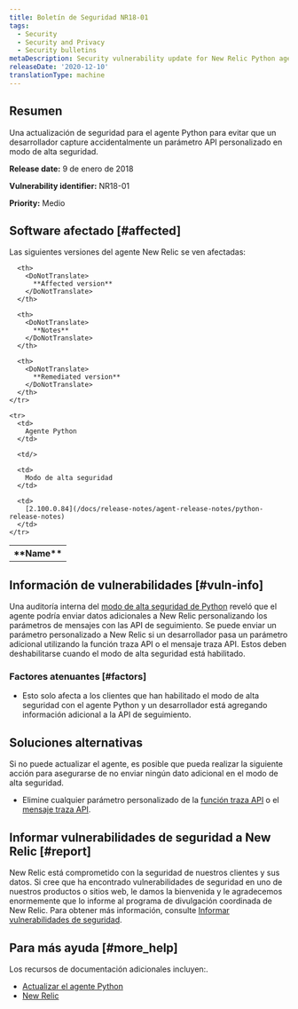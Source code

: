 ```yaml
---
title: Boletín de Seguridad NR18-01
tags:
  - Security
  - Security and Privacy
  - Security bulletins
metaDescription: Security vulnerability update for New Relic Python agent.
releaseDate: '2020-12-10'
translationType: machine
---
```


## Resumen

Una actualización de seguridad para el agente Python para evitar que un desarrollador capture accidentalmente un parámetro API personalizado en modo de alta seguridad.

<DoNotTranslate>**Release date:**</DoNotTranslate> 9 de enero de 2018

<DoNotTranslate>**Vulnerability identifier:**</DoNotTranslate> NR18-01

<DoNotTranslate>**Priority:**</DoNotTranslate> Medio

## Software afectado [#affected]

Las siguientes versiones del agente New Relic se ven afectadas:

<table>
  <tbody>
    <tr>
      <th>
        <DoNotTranslate>
          **Name**
        </DoNotTranslate>
      </th>

      <th>
        <DoNotTranslate>
          **Affected version**
        </DoNotTranslate>
      </th>

      <th>
        <DoNotTranslate>
          **Notes**
        </DoNotTranslate>
      </th>

      <th>
        <DoNotTranslate>
          **Remediated version**
        </DoNotTranslate>
      </th>
    </tr>

    <tr>
      <td>
        Agente Python
      </td>

      <td/>

      <td>
        Modo de alta seguridad
      </td>

      <td>
        [2.100.0.84](/docs/release-notes/agent-release-notes/python-release-notes)
      </td>
    </tr>
  </tbody>
</table>

## Información de vulnerabilidades [#vuln-info]

Una auditoría interna del [modo de alta seguridad de Python](/docs/agents/python-agent/configuration/python-agent-configuration#high_security) reveló que el agente podría enviar datos adicionales a New Relic personalizando los parámetros de mensajes con las API de seguimiento. Se puede enviar un parámetro personalizado a New Relic si un desarrollador pasa un parámetro adicional utilizando la función traza API o el mensaje traza API. Estos deben deshabilitarse cuando el modo de alta seguridad está habilitado.

### Factores atenuantes [#factors]

* Esto solo afecta a los clientes que han habilitado el modo de alta seguridad con el agente Python y un desarrollador está agregando información adicional a la API de seguimiento.

## Soluciones alternativas

Si no puede actualizar el agente, es posible que pueda realizar la siguiente acción para asegurarse de no enviar ningún dato adicional en el modo de alta seguridad.

* Elimine cualquier parámetro personalizado de la [función traza API](/docs/agents/python-agent/python-agent-api/function_trace) o el [mensaje traza API](/docs/agents/python-agent/python-agent-api/message-trace).

## Informar vulnerabilidades de seguridad a New Relic [#report]

New Relic está comprometido con la seguridad de nuestros clientes y sus datos. Si cree que ha encontrado vulnerabilidades de seguridad en uno de nuestros productos o sitios web, le damos la bienvenida y le agradecemos enormemente que lo informe al programa de divulgación coordinada de New Relic. Para obtener más información, consulte [Informar vulnerabilidades de seguridad](/docs/security/new-relic-security/data-privacy/reporting-security-vulnerabilities).

## Para más ayuda [#more_help]

Los recursos de documentación adicionales incluyen:.

* [Actualizar el agente Python](/docs/agents/python-agent/installation-configuration/upgrade-python-agent)
* [New Relic](https://newrelic.com/security)